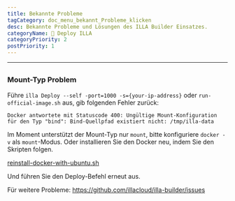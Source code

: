 ```yaml
---
title: Bekannte Probleme
tagCategory: doc_menu_bekannt_Probleme_klicken
desc: Bekannte Probleme und Lösungen des ILLA Builder Einsatzes.
categoryName: 👷 Deploy ILLA
categoryPriority: 2
postPriority: 1
---
```


* * *

## <h2 hidden>Bekannte Probleme</h2>

### Mount-Typ Problem

Führe `illa Deploy --self -port=1000 -s={your-ip-address}` oder `run-official-image.sh` aus, gib folgenden Fehler zurück:

`Docker antwortete mit Statuscode 400: Ungültige Mount-Konfiguration für den Typ "bind": Bind-Quellpfad existiert nicht: /tmp/illa-data`

Im Moment unterstützt der Mount-Typ nur `mount`, bitte konfiguriere `docker -v` als `mount`-Modus. Oder installieren Sie den Docker neu, indem Sie den Skripten folgen.

[reinstall-docker-with-ubuntu.sh](https://github.com/illacloud/Deploy-illa-manually/blob/main/utils/reinstall-docker-with-ubuntu.sh)

Und führen Sie den Deploy-Befehl erneut aus.

Für weitere Probleme: https://github.com/illacloud/illa-builder/issues
